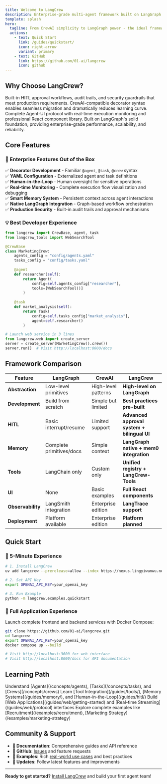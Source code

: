 ```yaml
---
title: Welcome to LangCrew
description: Enterprise-grade multi-agent framework built on LangGraph - from prototyping to production
template: splash
hero:
  tagline: From CrewAI simplicity to LangGraph power - the ideal framework for production-ready AI agent systems
  actions:
    - text: Quick Start
      link: /guides/quickstart/
      icon: right-arrow
      variant: primary
    - text: GitHub
      link: https://github.com/01-ai/langcrew
      icon: github
---
```



<div class="hero-stats">
  <Badge text="Python 3.11+" variant="note" />
  <Badge text="Built on LangGraph" variant="tip" />
  <Badge text="Production Ready" variant="success" />
  <Badge text="Batteries Included" variant="caution" />
</div>

## Why Choose LangCrew?

<CardGrid>

<Card title="🎯 Enterprise Ready" icon="star">
Built-in HITL approval workflows, audit trails, and security guardrails that meet production requirements.
</Card>

<Card title="⚡ Developer Friendly" icon="rocket">
CrewAI-compatible decorator syntax enables seamless migration and dramatically reduces learning curve.
</Card>

<Card title="📊 Full-Stack Visualization" icon="laptop">
Complete Agent-UI protocol with real-time execution monitoring and professional React component library.
</Card>

<Card title="🔧 Production Optimized" icon="setting">
Built on LangGraph's solid foundation, providing enterprise-grade performance, scalability, and reliability.
</Card>

</CardGrid>

## Core Features

### 🚀 Enterprise Features Out of the Box

✅ **Decorator Development** - Familiar `@agent`, `@task`, `@crew` syntax  
✅ **YAML Configuration** - Externalized agent and task definitions  
✅ **Human-in-the-Loop** - Human oversight for sensitive operations  
✅ **Real-time Monitoring** - Complete execution flow visualization and debugging  
✅ **Smart Memory System** - Persistent context across agent interactions  
✅ **Native LangGraph Integration** - Graph-based workflow orchestration  
✅ **Production Security** - Built-in audit trails and approval mechanisms  

### 💡 Best Developer Experience

```python
from langcrew import CrewBase, agent, task
from langcrew_tools import WebSearchTool

@CrewBase
class MarketingCrew:
    agents_config = "config/agents.yaml"
    tasks_config = "config/tasks.yaml"
    
    @agent
    def researcher(self):
        return Agent(
            config=self.agents_config["researcher"],
            tools=[WebSearchTool()]
        )
    
    @task  
    def market_analysis(self):
        return Task(
            config=self.tasks_config["market_analysis"],
            agent=self.researcher()
        )

# Launch web service in 3 lines
from langcrew.web import create_server
server = create_server(MarketingCrew().crew())
server.run()  # Visit http://localhost:8000/docs
```

## Framework Comparison

| Feature | LangGraph | CrewAI | **LangCrew** |
|---------|-----------|---------|-------------|
| **Abstraction** | Low-level primitives | High-level patterns | **High-level on LangGraph** |
| **Development** | Build from scratch | Simple but limited | **Best practices pre-built** |
| **HITL** | Basic interrupt/resume | Limited support | **Advanced approval system + bilingual UI** |
| **Memory** | Complete primitives/docs | Simple context | **LangGraph native + mem0 integration** |
| **Tools** | LangChain only | Custom only | **Unified registry + LangCrew-Tools** |
| **UI** | None | Basic examples | **Full React components** |
| **Observability** | LangSmith integration | Enterprise edition | **LangTrace support** |
| **Deployment** | Platform available | Enterprise edition | **Platform planned** |

## Quick Start

### 🎯 5-Minute Experience

```bash
# 1. Install LangCrew
uv add langcrew --prerelease=allow --index https://nexus.lingyiwanwu.net/repository/pypi-hosted/simple

# 2. Set API Key
export OPENAI_API_KEY=your_openai_key

# 3. Run Example
python -m langcrew.examples.quickstart
```

### 🚀 Full Application Experience

Launch complete frontend and backend services with Docker Compose:

```bash
git clone https://github.com/01-ai/langcrew.git
cd langcrew
export OPENAI_API_KEY=your_openai_key
docker compose up --build

# Visit http://localhost:3600 for web interface
# Visit http://localhost:8000/docs for API documentation
```

## Learning Path

<CardGrid>

<Card title="📚 Core Concepts" icon="open-book">
Understand [Agents](/concepts/agents), [Tasks](/concepts/tasks), and [Crews](/concepts/crews)
</Card>

<Card title="🛠 Practical Guides" icon="puzzle">
Learn [Tool Integration](/guides/tools/), [Memory Systems](/guides/memory/), and [Human-in-the-Loop](/guides/hitl/)
</Card>

<Card title="🌐 Web Services" icon="external">
Build [Web Applications](/guides/web/getting-started) and [Real-time Streaming](/guides/web/protocol) interfaces
</Card>

<Card title="🎯 Real Examples" icon="document">
Explore complete examples like [Recruitment](/examples/recruitment), [Marketing Strategy](/examples/marketing-strategy)
</Card>

</CardGrid>

## Community & Support

- **📖 Documentation**: Comprehensive guides and API reference
- **💬 GitHub**: [Issues](https://github.com/01-ai/langcrew/issues) and feature requests  
- **🔧 Examples**: Rich [real-world use cases](/examples/) and best practices
- **🚀 Updates**: Follow latest features and improvements

---

**Ready to get started?** [Install LangCrew](/guides/installation) and build your first agent team!